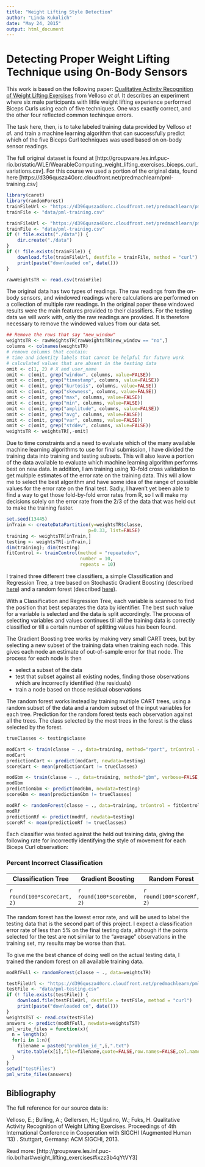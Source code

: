 ```yaml
---
title: "Weight Lifting Style Detection"
author: "Linda Kukolich"
date: "May 24, 2015"
output: html_document
---
```

# Detecting Proper Weight Lifting Technique using On-Body Sensors

This work is based on the following paper: [Qualitative Activity Recognition of Weight Lifting Exercises](http://groupware.les.inf.puc-rio.br/public/papers/2013.Velloso.QAR-WLE.pdf) from Velloso _et al._ It describes an experiment where six male participants with little weight lifting experience performed Biceps Curls using each of five techniques. One was exactly correct, and the other four reflected common techinque errors.

The task here, then, is to take labeled training data provided by Velloso _et al._ and train a machine learning algorithm that can successfully predict which of the five Biceps Curl techniques was used based on on-body sensor readings.

The full original dataset is found at [http://groupware.les.inf.puc-rio.br/static/WLE/WearableComputing_weight_lifting_exercises_biceps_curl_variations.csv]. For this course we used a portion of the original data, found here [https://d396qusza40orc.cloudfront.net/predmachlearn/pml-training.csv]

```r
library(caret)
library(randomForest)
trainFileUrl <- "https://d396qusza40orc.cloudfront.net/predmachlearn/pml-training.csv"
trainFile <- "data/pml-training.csv"
```

```r
trainFileUrl <- "https://d396qusza40orc.cloudfront.net/predmachlearn/pml-training.csv"
trainFile <- "data/pml-training.csv"
if (! file.exists("./data")) {
    dir.create("./data")
}
if (! file.exists(trainFile)) {
    download.file(trainFileUrl, destfile = trainFile, method = "curl")
    print(paste("downloaded on", date()))
}
```
```r
rawWeightsTR <- read.csv(trainFile)
```

The original data has two types of readings. The raw readings from the on-body 
sensors, and windowed readings where calculations are performed    on a collection
 of multiple raw readings. In the original paper these windowed    results    were the main features    provided to their classifiers. For the testing data we will work with,	only the raw readings are provided. It is therefore necessary to remove
 the windowed values from our data set.
```r
## Remove the rows that say "new_window"
weightsTR <- rawWeightsTR[rawWeightsTR$new_window == "no",]
columns <- colnames(weightsTR)
# remove columns that contain:
# time and identity labels that cannot be helpful for future work
# calculated values that are absent in the testing data
omit <- c(1, 2) # X and user_name
omit <- c(omit, grep("window", columns, value=FALSE))
omit <- c(omit, grep("timestamp", columns, value=FALSE))
omit <- c(omit, grep("kurtosis", columns, value=FALSE))
omit <- c(omit, grep("skewness", columns, value=FALSE))
omit <- c(omit, grep("max", columns, value=FALSE))
omit <- c(omit, grep("min", columns, value=FALSE))
omit <- c(omit, grep("amplitude", columns, value=FALSE))
omit <- c(omit, grep("avg", columns, value=FALSE))
omit <- c(omit, grep("var", columns, value=FALSE))
omit <- c(omit, grep("stddev", columns, value=FALSE))
weightsTR <- weightsTR[,-omit]
```

Due to time constraints and a need to evaluate which of the many available machine learning algorithms to use for final submission, I have divided the training data into training and testing subsets. This will also leave a portion of the data available to evaluate which machine learning algorithm performs best on new data. In addition, I am training using 10-fold cross validation to get multiple estimates of the error rate on the training data. This will allow me to select the best algorithm and have some idea of the range of possible values for the error rate on the final test. Sadly, I haven't yet been able to find a way to get those fold-by-fold error rates from R, so I will make my decisions solely on the error rate from the 2/3 of the data that was held out to make the training faster.

```r
set.seed(13445)
inTrain <- createDataPartition(y=weightsTR$classe,
                              p=0.33, list=FALSE)
training <- weightsTR[inTrain,]
testing <- weightsTR[-inTrain,]
dim(training); dim(testing)
fitControl <- trainControl(method = "repeatedcv",
                           number = 10,
                           repeats = 10)
```

I trained three different tree classifiers, a simple Classification and Regression Tree, a tree based on Stochastic Gradient Boosting (described [here](http://www.statsoft.com/Textbook/Boosting-Trees-Regression-Classification)) and a random forest (described [here](http://www.stat.berkeley.edu/~breiman/RandomForests/cc_home.htm#ooberr)).

With a Classification and Regression Tree, each variable is scanned to find the position that best separates the data by identifier. The best such value for a variable is selected and the data is split accordingly. The process of selecting variables and values continues till all the training data is correctly classified or till a certain number of splitting values has been found.

The Gradient Boosting tree works by making very small CART trees, but by selecting a new subset of the training data when training each node. This gives each node an estimate of out-of-sample error for that node. The process for each node is then

- select a subset of the data
- test that subset against all existing nodes, finding those observations which are incorrectly identified (the residuals)
- train a node based on those residual observations

The random forest works instead by training multiple CART trees, using a random subset of the data and a random subset of the input variables for each tree. Prediction for the random forest tests each observation against all the trees. The class selected by the most trees in the forest is the class selected by the forest.

```r
trueClasses <- testing$classe

modCart <- train(classe ~ ., data=training, method="rpart", trControl = fitControl)
modCart
predictionCart <- predict(modCart, newdata=testing)
scoreCart <- mean(predictionCart != trueClasses)
```
```r
modGbm <- train(classe ~ ., data=training, method="gbm", verbose=FALSE, trControl = fitControl)
modGbm
predictionGbm <- predict(modGbm, newdata=testing)
scoreGbm <- mean(predictionGbm != trueClasses)
```
```r
modRf <- randomForest(classe ~ ., data=training, trControl = fitControl)
modRf
predictionRf <- predict(modRf, newdata=testing)
scoreRf <- mean(predictionRf != trueClasses)
```

Each classifier was tested against the held out training data, giving the following rate for incorrectly identifying the style of movement for each Biceps Curl observation:

### Percent Incorrect Classification
| Classification Tree | Gradient Boosting | Random Forest |
| ----------------- | ----------------- | -------------
|
| `r round(100*scoreCart, 2)` | `r round(100*scoreGbm, 2)` | `r round(100*scoreRf, 2)` |

The random forest has the lowest error rate, and will be used to label the testing data that is the second part of this project. I expect a classification error rate of less than 5% on the final testing data, although if the points selected for the test are not similar to the "average" observations in the training set, my results may be worse than that.

To give me the best chance of doing well on the actual testing data, I trained the random forest on all available training data.
```r
modRfFull <- randomForest(classe ~ ., data=weightsTR)

testFileUrl <- "https://d396qusza40orc.cloudfront.net/predmachlearn/pml-testing.csv"
testFile <- "data/pml-testing.csv"
if (! file.exists(testFile)) {
    download.file(testFileUrl, destfile = testFile, method = "curl")
    print(paste("downloaded on", date()))
}
weightsTST <- read.csv(testFile)
answers <- predict(modRfFull, newdata=weightsTST)
pml_write_files = function(x){
  n = length(x)
  for(i in 1:n){
    filename = paste0("problem_id_",i,".txt")
    write.table(x[i],file=filename,quote=FALSE,row.names=FALSE,col.names=FALSE)
  }
}
setwd("testFiles")
pml_write_files(answers)
```

## Bibliography

The full reference for our source data is:

Velloso, E.; Bulling, A.; Gellersen, H.; Ugulino, W.; Fuks, H. Qualitative Activity Recognition of Weight Lifting Exercises. Proceedings of 4th International Conference in Cooperation with SIGCHI (Augmented Human '13) . Stuttgart, Germany: ACM SIGCHI, 2013.

Read more: [http://groupware.les.inf.puc-rio.br/har#weight_lifting_exercises#ixzz3b4qYtVY3]

